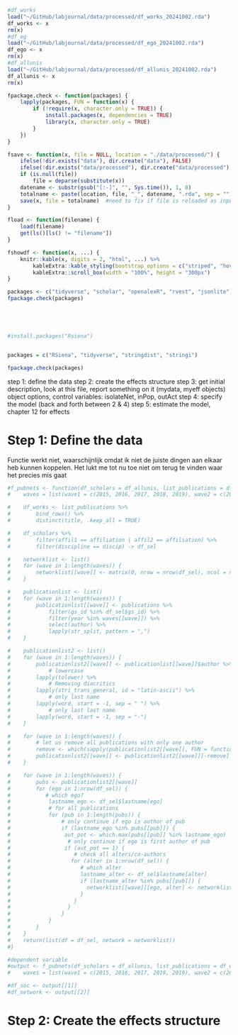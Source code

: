 

```r
#df_works
load("~/GitHub/labjournal/data/processed/df_works_20241002.rda")
df_works <- x
rm(x)
#df_eg
load("~/GitHub/labjournal/data/processed/df_ego_20241002.rda")
df_ego <- x
rm(x)
#df_allunis
load("~/GitHub/labjournal/data/processed/df_allunis_20241002.rda")
df_allunis <- x
rm(x)
```

```r
fpackage.check <- function(packages) {
    lapply(packages, FUN = function(x) {
        if (!require(x, character.only = TRUE)) {
            install.packages(x, dependencies = TRUE)
            library(x, character.only = TRUE)
        }
    })
}

fsave <- function(x, file = NULL, location = "./data/processed/") {
    ifelse(!dir.exists("data"), dir.create("data"), FALSE)
    ifelse(!dir.exists("data/processed"), dir.create("data/processed"), FALSE)
    if (is.null(file))
        file = deparse(substitute(x))
    datename <- substr(gsub("[:-]", "", Sys.time()), 1, 8)
    totalname <- paste(location, file, "_", datename, ".rda", sep = "")
    save(x, file = totalname)  #need to fix if file is reloaded as input name, not as x. 
}

fload <- function(filename) {
    load(filename)
    get(ls()[ls() != "filename"])
}

fshowdf <- function(x, ...) {
    knitr::kable(x, digits = 2, "html", ...) %>%
        kableExtra::kable_styling(bootstrap_options = c("striped", "hover")) %>%
        kableExtra::scroll_box(width = "100%", height = "300px")
}

packages <- c("tidyverse", "scholar", "openalexR", "rvest", "jsonlite")
fpackage.check(packages)





#install.packages("Rsiena")


packages = c("RSiena", "tidyverse", "stringdist", "stringi")

fpackage.check(packages)
```
step 1: define the data
step 2: create the effects structure
step 3: get initial description, look at this file, report something on it (mydata, myeff objects)
        object options, control variables: isolateNet, inPop, outAct
step 4: specify the model (back and forth between 2 & 4) 
step 5: estimate the model, chapter 12 for effects


# Step 1: Define the data
Functie werkt niet, waarschijnlijk omdat ik niet de juiste dingen aan elkaar heb kunnen koppelen. Het lukt me tot nu toe niet om terug te vinden waar het precies mis gaat
```r
#f_pubnets <- function(df_scholars = df_allunis, list_publications = df_works, discip = "sociology", affiliation = c("UU", "RUG", "UvA", "EUR", "Leiden", "RU", "VU", "UvT", "TU Delft", "UvH"),
#    waves = list(wave1 = c(2015, 2016, 2017, 2018, 2019), wave2 = c(2020, 2021, 2022, 2023, 2024))) {

#    df_works <- list_publications %>%
#        bind_rows() %>%
#        distinct(title, .keep_all = TRUE)

#    df_scholars %>%
#        filter(affil1 == affiliation | affil2 == affiliation) %>%
#        filter(discipline == discip) -> df_sel

#    networklist <- list()
#    for (wave in 1:length(waves)) {
#        networklist[[wave]] <- matrix(0, nrow = nrow(df_sel), ncol = nrow(df_sel))
#    }

#    publicationlist <- list()
#    for (wave in 1:length(waves)) {
#        publicationlist[[wave]] <- publications %>%
#            filter(gs_id %in% df_sel$gs_id) %>%
#            filter(year %in% waves[[wave]]) %>%
#            select(author) %>%
#            lapply(str_split, pattern = ",")
#    }

#    publicationlist2 <- list()
#    for (wave in 1:length(waves)) {
#        publicationlist2[[wave]] <- publicationlist[[wave]]$author %>%
#            # lowercase
#        lapply(tolower) %>%
#            # Removing diacritics
#        lapply(stri_trans_general, id = "latin-ascii") %>%
#            # only last name
#        lapply(word, start = -1, sep = " ") %>%
#            # only last last name
#        lapply(word, start = -1, sep = "-")
#    }

#    for (wave in 1:length(waves)) {
#        # let us remove all publications with only one author
#        remove <- which(sapply(publicationlist2[[wave]], FUN = function(x) length(x) == 1) == TRUE)
#        publicationlist2[[wave]] <- publicationlist2[[wave]][-remove]
#    }

#    for (wave in 1:length(waves)) {
#        pubs <- publicationlist2[[wave]]
#        for (ego in 1:nrow(df_sel)) {
#           # which ego?
#            lastname_ego <- df_sel$lastname[ego]
#            # for all publications
#            for (pub in 1:length(pubs)) {
#                # only continue if ego is author of pub
#                if (lastname_ego %in% pubs[[pub]]) {
#                 aut_pot <- which.max(pubs[[pub]] %in% lastname_ego)
#                  # only continue if ego is first author of pub
#                 if (aut_pot == 1) {
#                    # check all alters/co-authors
#                   for (alter in 1:nrow(df_sel)) {
#                      # which alter
#                      lastname_alter <- df_sel$lastname[alter]
#                      if (lastname_alter %in% pubs[[pub]]) {
#                        networklist[[wave]][ego, alter] <- networklist[[wave]][ego, alter] + 1
#                      }
#                    }
#                  }
#                }
#            }
#        }
#    }
#    return(list(df = df_sel, network = networklist))
#}
```


```r
#dependent variable
#output <- f_pubnets(df_scholars = df_allunis, list_publications = df_works, discip = "sociology", #affiliation = c("UU", "RUG", "UvA", "EUR", "Leiden", "RU", "VU", "UvT", "TU Delft", "UvH"),
#    waves = list(wave1 = c(2015, 2016, 2017, 2018, 2019), wave2 = c(2020, 2021, 2022, 2023, 2024)))

#df_soc <- output[[1]]
#df_network <- output[[2]]

```






# Step 2: Create the effects structure
```r

```















